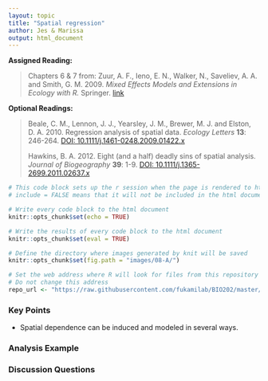 ```yaml
---
layout: topic
title: "Spatial regression"
author: Jes & Marissa
output: html_document
---
```


**Assigned Reading:**

> Chapters 6 & 7 from: Zuur, A. F., Ieno, E. N., Walker, N., Saveliev, A. A. and Smith, G. M. 2009. *Mixed Effects Models and Extensions in Ecology with R.* Springer. [link](https://link-springer-com.stanford.idm.oclc.org/book/10.1007%2F978-0-387-87458-6)

**Optional Readings:**

> Beale, C. M., Lennon, J. J., Yearsley, J. M., Brewer, M. J. and Elston, D. A. 2010. Regression analysis of spatial data. *Ecology Letters* **13**: 246-264. [DOI: 10.1111/j.1461-0248.2009.01422.x](http://dx.doi.org/10.1111/j.1461-0248.2009.01422.x)
>
> Hawkins, B. A. 2012. Eight (and a half) deadly sins of spatial analysis. *Journal of Biogeography* **39**: 1-9. [DOI: 10.1111/j.1365-2699.2011.02637.x](http://dx.doi.org/10.1111/j.1365-2699.2011.02637.x)


```r
# This code block sets up the r session when the page is rendered to html
# include = FALSE means that it will not be included in the html document

# Write every code block to the html document 
knitr::opts_chunk$set(echo = TRUE)

# Write the results of every code block to the html document 
knitr::opts_chunk$set(eval = TRUE)

# Define the directory where images generated by knit will be saved
knitr::opts_chunk$set(fig.path = "images/08-A/")

# Set the web address where R will look for files from this repository
# Do not change this address
repo_url <- "https://raw.githubusercontent.com/fukamilab/BIO202/master/"
```

### Key Points

+ Spatial dependence can be induced and modeled in several ways.

### Analysis Example



### Discussion Questions





